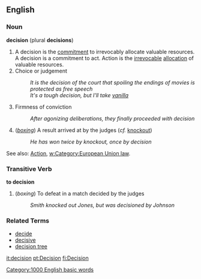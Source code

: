 ==English==

===Noun===
'''decision''' (plural '''decisions''')


# A decision is the [[commitment]] to irrevocably allocate valuable resources. A decision is a commitment to act. Action is the [[irrevocable]] [[allocation]] of valuable resources.
# Choice or judgement
#: ''It is the decision of the court that spoiling the endings of movies is protected as free speech''
#: ''It's a tough decision, but I'll take [[vanilla]]''
# Firmness of conviction
#: ''After agonizing deliberations, they finally proceeded with decision''
# (''[[boxing]]'') A result arrived at by the judges (''cf.'' [[knockout]])
#: ''He has won twice by knockout, once by decision''

See also: [[Action]], [[w:Category:European Union law]].

===Transitive Verb===
'''to decision''' <!-- not sure if this isn't misuse? but will leave it in-->

# (''boxing'') To defeat in a match decided by the judges
#: ''Smith knocked out Jones, but was decisioned by Johnson''

=== Related Terms ===

*[[decide]]
*[[decisive]]
*[[decision tree]]

[[Category:1000 English basic words]]

[[it:decision]]
[[pt:Decision]]
[[fi:Decision]]